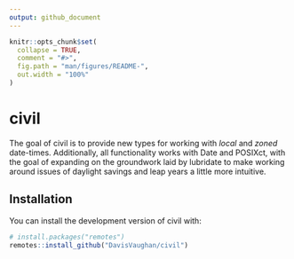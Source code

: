 ```yaml
---
output: github_document
---
```


<!-- README.md is generated from README.Rmd. Please edit that file -->

```r
knitr::opts_chunk$set(
  collapse = TRUE,
  comment = "#>",
  fig.path = "man/figures/README-",
  out.width = "100%"
)
```

# civil

<!-- badges: start -->
<!-- badges: end -->

The goal of civil is to provide new types for working with _local_ and _zoned_ date-times. Additionally, all functionality works with Date and POSIXct, with the goal of expanding on the groundwork laid by lubridate to make working around issues of daylight savings and leap years a little more intuitive.

## Installation

You can install the development version of civil with:

``` r
# install.packages("remotes")
remotes::install_github("DavisVaughan/civil")
```
